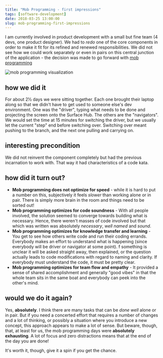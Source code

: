 ```yaml
---
title: "Mob Programming - first impressions"
tags: [software-development]
date: 2018-03-25 13:00:00
slug: mob-programming-first-impressions
---
```


I am currently involved in product development with a small but fine team (4 devs, one product designer). We had to _redo_ one of the core components in order to make it fit for its refined and renewed responsibilities. We did not see how we could work separately or even in pairs on this central junction of the application - the decision was made to go forward with [mob programming](http://mobprogramming.org)

![mob programming visualization](/assets/mob-programming.jpeg)

## how we did it

For about 2½ days we were sitting together. Each one brought their laptop along so that we didn't have to get used to someone else's dev environment. One was the "driver", typing what needs to be done and projecting the screen onto the Surface Hub. The others are the "navigators". We would set the time at 15 minutes for switching the driver, but we usually let the current "step" end before switching over. Switching over meant pushing to the branch, and the next one pulling and carrying on.

## interesting precondition

We did not reinvent the component completely but had the previous incarnation to work with. That way it had characteristics of a code kata.

## how did it turn out?

* **Mob programming does not optimize for speed** - while it is hard to put a number on this, subjectively it feels _slower_ than working alone or in pair. There is simply more brain in the room and things need to be sorted out!
* **Mob programming optimizes for code soundness** - With all people involved, the solution seemed to converge towards building what is necessary. Hence, there weren't masses of code involved but that which was written was absolutely _necessary_, _well named_ and _sound_.
* **Mob programming optimizes for knowledge transfer and learning** - You get to see how others write code and run their coding errands. Everybody makes an effort to understand what is happening (since everybody will be driver or navigator at some point). f something is unclear it will be asked straight away, then explained, or the question actually leads to code modifications with regard to naming and clarity. If everybody must understand the code, it must be pretty clear.
* **Mob programming optimizes for team flow and empathy** - It provided a sense of shared accomplishment and generally "good vibes" in that the whole team sits in the same boat and everybody can peek into the other's mind.


## would we do it again?

Yes, **absolutely**. I think there are many tasks that can be _done well_ alone or in pair. But if you need a concerted effort that requires a number of changes and a lot of thinking, or possibly a situation where you introduce a new concept, this approach appears to make a lot of sense. But beware, though, that, at least for us, the mob programming days were **absolutely exhausting**. A lot of focus and zero distractions means that at the end of the day you are done!

It's worth it, though, give it a spin if you get the chance.